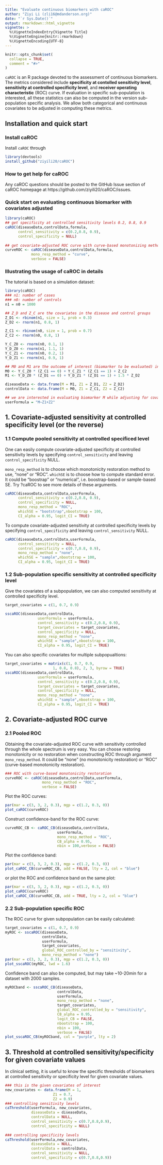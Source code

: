 ```yaml
---
title: "Evaluate continuous biomarkers with caROC"
author: "Ziyi Li (zli16@mdanderson.org)"
date: "`r Sys.Date()`"
output: rmarkdown::html_vignette
vignette: >
  %\VignetteIndexEntry{Vignette Title}
  %\VignetteEngine{knitr::rmarkdown}
  %\VignetteEncoding{UTF-8}
---
```


```r
knitr::opts_chunk$set(
  collapse = TRUE,
  comment = "#>"
)
```

`caROC` is an R package devoted to the assessment of continuous biomarkers. The metrics considered include **specificity at contolled sensitivity level**, **sensitivity at controlled specificity level**, and **receiver operating characteristic** (ROC) curve. If evaluation in specific sub-population is interested, all these statistics can also be computed in the version sub-population specific analysis. We allow both categorical and continuous covariates to be adjusted in computing these metrics.

## Installation and quick start

### Install caROC

Install `caROC` through

```r
library(devtools)
install_github("ziyili20/caROC")
```

### How to get help for caROC

Any caROC questions should be posted
to the GitHub Issue section of caROC 
homepage at https://github.com/ziyili20/caROC/issues.

### Quick start on evaluating continuous biomarker with covariates adjusted

```r
library(caROC)
## get specificity at controlled sensitivity levels 0.2, 0.8, 0.9
caROC(diseaseData,controlData,formula,
      control_sensitivity = c(0.2,0.8, 0.9),
      control_specificity = NULL)
      
## get covariate-adjusted ROC curve with curve-based monotonizing method
curveROC <- caROC(diseaseData,controlData,formula,
            mono_resp_method = "curve", 
            verbose = FALSE)
```

### Illustrating the usage of caROC in details

The tutorial is based on a simulation dataset:

```r
library(caROC)
### n1: number of cases
### n0: number of controls
n1 = n0 = 1000

## Z_D and Z_C are the covariates in the disease and control groups
Z_D1 <- rbinom(n1, size = 1, prob = 0.3)
Z_D2 <- rnorm(n1, 0.8, 1)

Z_C1 <- rbinom(n0, size = 1, prob = 0.7)
Z_C2 <- rnorm(n0, 0.8, 1)

Y_C_Z0 <- rnorm(n0, 0.1, 1)
Y_D_Z0 <- rnorm(n1, 1.1, 1)
Y_C_Z1 <- rnorm(n0, 0.2, 1)
Y_D_Z1 <- rnorm(n1, 0.9, 1)

## M0 and M1 are the outcome of interest (biomarker to be evaluated) in the control and disease groups
M0 <- Y_C_Z0 * (Z_C1 == 0) + Y_C_Z1 * (Z_C1 == 1) + Z_C2
M1 <- Y_D_Z0 * (Z_D1 == 0) + Y_D_Z1 * (Z_D1 == 1) + 1.5 * Z_D2

diseaseData <- data.frame(M = M1, Z1 = Z_D1, Z2 = Z_D2)
controlData <- data.frame(M = M0, Z1 = Z_C1, Z2 = Z_C2)

## we are interested in evaluating biomarker M while adjusting for covariate Z
userFormula = "M~Z1+Z2"
```

## 1. Covariate-adjusted sensitivity at controlled specificity level (or the reverse)

### 1.1 Compute pooled sensitivity at controlled specificed level

One can easily compute covariate-adjusted specificity at controlled sensitivity levels by specifying `control_sensitivity` and leaving `control_specificity` NULL. 

`mono_resp_method` is to choose which monotonicity restoration method to use, "none" or "ROC". `whichSE` is to choose how to compute standard error. It could be "boostrap" or "numerical", i.e. boostrap-based or sample-based SE. Try ?caROC to see more details of these arguments.

```r
caROC(diseaseData,controlData,userFormula,
      control_sensitivity = c(0.2,0.8, 0.9),
      control_specificity = NULL,
      mono_resp_method = "ROC",
      whichSE = "bootstrap",nbootstrap = 100,
      CI_alpha = 0.95, logit_CI = TRUE)
```

To compute covariate-adjusted sensitivity at controlled specificity levels by specifying `control_specificity` and leaving `control_sensitivity` NULL. 

```r
caROC(diseaseData,controlData,userFormula,
      control_sensitivity = NULL,
      control_specificity = c(0.7,0.8, 0.9),
      mono_resp_method = "none",
      whichSE = "sample",nbootstrap = 100,
      CI_alpha = 0.95, logit_CI = TRUE)
```

### 1.2 Sub-population specific sensitivity at controlled specificity level

Give the covariates of a subpopulation, we can also computed sensitivity at controlled specificity level.
```r
target_covariates = c(1, 0.7, 0.9)

sscaROC(diseaseData,controlData,
               userFormula = userFormula,
               control_sensitivity = c(0.2,0.8, 0.9),
               target_covariates = target_covariates,
               control_specificity = NULL,
               mono_resp_method = "none",
               whichSE = "sample",nbootstrap = 100,
               CI_alpha = 0.95, logit_CI = TRUE)
```

You can also specific covariates for multiple subpopualtions:
```r
target_covariates = matrix(c(1, 0.7, 0.9,
                      1, 0.8, 0.8), 2, 3, byrow = TRUE)
sscaROC(diseaseData,controlData,
               userFormula = userFormula,
               control_sensitivity = c(0.2,0.8, 0.9),
               target_covariates = target_covariates,
               control_specificity = NULL,
               mono_resp_method = "none",
               whichSE = "sample",nbootstrap = 100,
               CI_alpha = 0.95, logit_CI = TRUE)
```


## 2. Covariate-adjusted ROC curve

### 2.1 Pooled ROC

Obtaining the covariate-adjusted ROC curve with sensitivity controlled through the whole spectrum is very easy. You can choose restoring monotonicity or no restoration when constructing ROC through argument `mono_resp_method`. It could be "none" (no monotonicity restoration) or "ROC" (curve-based monotonicity restoration). 

```r
### ROC with curve-based monotonicity restoration
curveROC <- caROC(diseaseData,controlData,userFormula,
                 mono_resp_method = "ROC", 
                 verbose = FALSE)
```

Plot the ROC curves:

```r
par(mar = c(3, 3, 2, 0.3), mgp = c(1.2, 0.3, 0))
plot_caROC(curveROC)
```

Construct confidence-band for the ROC curve:

```r
curveROC_CB <- caROC_CB(diseaseData,controlData,
						userFormula, 
						mono_resp_method = "ROC",
						CB_alpha = 0.95,
						nbin = 100,verbose = FALSE)
```   
 
Plot the confidence band:

```r
par(mar = c(3, 3, 2, 0.3), mgp = c(1.2, 0.3, 0))
plot_caROC_CB(curveROC_CB, add = FALSE, lty = 2, col = "blue")                   
```

or plot the ROC and confidence band on the same plot:

```r
par(mar = c(3, 3, 2, 0.3), mgp = c(1.2, 0.3, 0))
plot_caROC(curveROC)
plot_caROC_CB(curveROC_CB, add = TRUE, lty = 2, col = "blue")
```

### 2.2 Sub-population specific ROC

The ROC curve for given subpopulation can be easily calculated:

```r
target_covariates = c(1, 0.7, 0.9)
myROC <- sscaROC(diseaseData,
                 controlData,
                 userFormula,
                 target_covariates,
                 global_ROC_controlled_by = "sensitivity",
                 mono_resp_method = "none")
par(mar = c(3, 3, 2, 0.3), mgp = c(1.2, 0.3, 0))
plot_sscaROC(myROC, lwd = 1.6)
```

Confidence band can also be computed, but may take ~10-20min for a dataset with 2000 samples.

```r
myROCband <- sscaROC_CB(diseaseData,
                        controlData,
                        userFormula,
                        mono_resp_method = "none",
                        target_covariates,
                        global_ROC_controlled_by = "sensitivity",
                        CB_alpha = 0.95,
                        logit_CB = FALSE,
                        nbootstrap = 100,
                        nbin = 100,
                        verbose = FALSE)
plot_sscaROC_CB(myROCband, col = "purple", lty = 2)
```


## 3. Threshold at controlled sensitivity/specificity for given covariate values

In clinical setting, it is useful to know the specific thresholds of biomarkers at controlled sensitivity or specificity level for given covariate values.

```r
### this is the given covariates of interest
new_covariates <- data.frame(M = 1,
                      Z1 = 0.7,
                      Z2 = 0.9)
### controlling sensitivity levels
caThreshold(userFormula, new_covariates,
            diseaseData = diseaseData,
            controlData = NULL,
            control_sensitivity = c(0.7,0.8,0.9),
            control_specificity = NULL)
            
### controlling specificity levels
caThreshold(userFormula,new_covariates,
            diseaseData = NULL,
            controlData = controlData,
            control_sensitivity = NULL,
            control_specificity = c(0.7,0.8,0.9))
```


